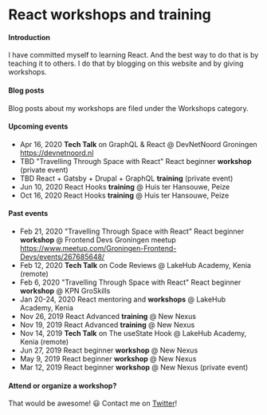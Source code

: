 

# React workshops and training

#### Introduction

I have committed myself to learning React. And the best way to do that is by teaching it to others.
I do that by blogging on this website and by giving workshops.

#### Blog posts

Blog posts about my workshops are filed under the <Link to="/categories/workshops">Workshops category</Link>.

#### Upcoming events

- Apr 16, 2020 **Tech Talk** on GraphQL & React @ DevNetNoord Groningen
https://devnetnoord.nl
- TBD "Travelling Through Space with React" React beginner **workshop** (private event)
- TBD React + Gatsby + Drupal + GraphQL **training** (private event)
- Jun 10, 2020 React Hooks **training** @ Huis ter Hansouwe, Peize
- Oct 16, 2020 React Hooks **training** @ Huis ter Hansouwe, Peize

#### Past events

- Feb 21, 2020 "Travelling Through Space with React" 
React beginner **workshop** @ Frontend Devs Groningen meetup 
https://www.meetup.com/Groningen-Frontend-Devs/events/267685648/
- Feb 12, 2020 **Tech Talk** on Code Reviews @ LakeHub Academy, Kenia (remote)
- Feb 6, 2020 "Travelling Through Space with React" 
React beginner **workshop** @ KPN GroSkills
- Jan 20-24, 2020 React mentoring and **workshops** @ LakeHub Academy, Kenia
- Nov 26, 2019 React Advanced **training** @ New Nexus
- Nov 19, 2019 React Advanced **training** @ New Nexus
- Nov 14, 2019 **Tech Talk** on The useState Hook @ LakeHub Academy, Kenia (remote)
- Jun 27, 2019 React beginner **workshop** @ New Nexus
- May 9, 2019 React beginner **workshop** @ New Nexus
- Mar 12, 2019 React beginner **workshop** @ New Nexus (private event)

#### Attend or organize a workshop?

That would be awesome! 😃 Contact me on <a href="https://twitter.com/bouwe">Twitter</a>!
